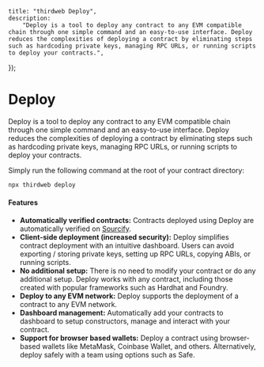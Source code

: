 
	title: "thirdweb Deploy",
	description:
		"Deploy is a tool to deploy any contract to any EVM compatible chain through one simple command and an easy-to-use interface. Deploy reduces the complexities of deploying a contract by eliminating steps such as hardcoding private keys, managing RPC URLs, or running scripts to deploy your contracts.",
});

# Deploy

Deploy is a tool to deploy any contract to any EVM compatible chain through one simple command and an easy-to-use interface. Deploy reduces the complexities of deploying a contract by eliminating steps such as hardcoding private keys, managing RPC URLs, or running scripts to deploy your contracts.

Simply run the following command at the root of your contract directory:

```bash
npx thirdweb deploy
```

#### Features

- **Automatically verified contracts:** Contracts deployed using Deploy are automatically verified on [Sourcify](https://sourcify.dev/).
- **Client-side deployment (increased security):** Deploy simplifies contract deployment with an intuitive dashboard. Users can avoid exporting / storing private keys, setting up RPC URLs, copying ABIs, or running scripts.
- **No additional setup:** There is no need to modify your contract or do any additional setup. Deploy works with any contract, including those created with popular frameworks such as Hardhat and Foundry.
- **Deploy to any EVM network:** Deploy supports the deployment of a contract to any EVM network.
- **Dashboard management:** Automatically add your contracts to dashboard to setup constructors, manage and interact with your contract.
- **Support for browser based wallets:** Deploy a contract using browser-based wallets like MetaMask, Coinbase Wallet, and others. Alternatively, deploy safely with a team using options such as Safe.
